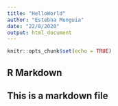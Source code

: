---
title: "HelloWorld"
author: "Estebna Munguia"
date: "22/8/2020"
output: html_document
---

```{r setup, include=FALSE}
knitr::opts_chunk$set(echo = TRUE)
```

## R Markdown

## This is a markdown file